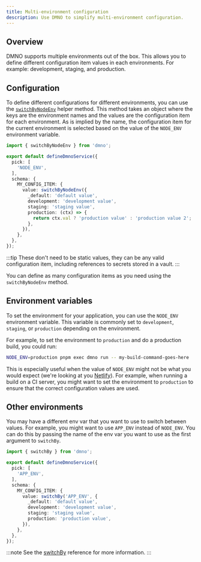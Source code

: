 ```yaml
---
title: Multi-environment configuration
description: Use DMNO to simplify multi-environment configuration.
---
```


## Overview

DMNO supports multiple environments out of the box. This allows you to define different configuration item values in each environments. For example: development, staging, and production.

## Configuration

To define different configurations for different environments, you can use the [`switchByNodeEnv`](/docs/reference/helper-methods/#switchbynodeenv) helper method. This method takes an object where the keys are the environment names and the values are the configuration item for each environment. As is implied by the name, the configuration item for the current environment is selected based on the value of the `NODE_ENV` environment variable.

```typescript
import { switchByNodeEnv } from 'dmno';

export default defineDmnoService({
  pick: [
    'NODE_ENV',
  ],
  schema: {
    MY_CONFIG_ITEM: {
      value: switchByNodeEnv({
        _default: 'default value',
        development: 'development value',
        staging: 'staging value',
        production: (ctx) => {
          return ctx.val ? 'production value' : 'production value 2';
        },
      }),
    },
  },
});
```

:::tip
These don't need to be static values, they can be any valid configuration item, including references to secrets stored in a vault.
:::

You can define as many configuration items as you need using the `switchByNodeEnv` method.

## Environment variables

To set the environment for your application, you can use the `NODE_ENV` environment variable. This variable is commonly set to `development`, `staging`, or `production` depending on the environment.

For example, to set the environment to `production` and do a production build, you could run:

```bash
NODE_ENV=production pnpm exec dmno run -- my-build-command-goes-here
```

This is especially useful when the value of `NODE_ENV` might not be what you would expect (we're looking at you [Netlify](https://docs.netlify.com/configure-builds/manage-dependencies/#node-js-environment)). For example, when running a build on a CI server, you might want to set the environment to `production` to ensure that the correct configuration values are used.

## Other environments

You may have a different env var that you want to use to switch between values. For example, you might want to use `APP_ENV` instead of `NODE_ENV`. You can do this by passing the name of the env var you want to use as the first argument to `switchBy`.

```typescript
import { switchBy } from 'dmno';

export default defineDmnoService({
  pick: [
    'APP_ENV',
  ],
  schema: {
    MY_CONFIG_ITEM: {
      value: switchBy('APP_ENV', {
        _default: 'default value',
        development: 'development value',
        staging: 'staging value',
        production: 'production value',
      }),
    },
  },
});
```

:::note
See the [switchBy](/docs/reference/helper-methods/#switchby) reference for more information.
:::
